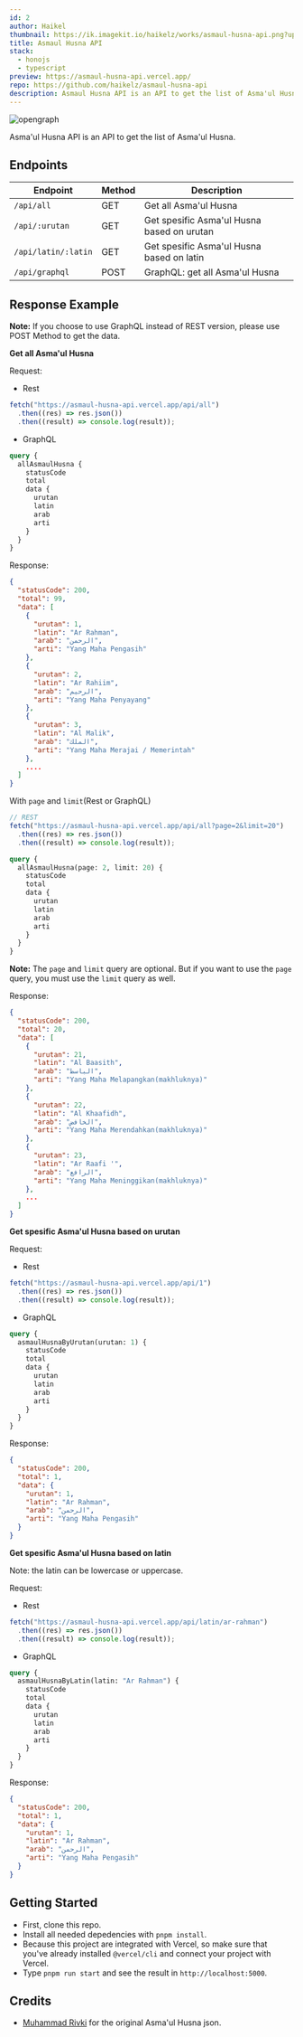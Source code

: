 ```yaml
---
id: 2
author: Haikel
thumbnail: https://ik.imagekit.io/haikelz/works/asmaul-husna-api.png?updatedAt=1691043581589
title: Asmaul Husna API
stack:
  - honojs
  - typescript
preview: https://asmaul-husna-api.vercel.app/
repo: https://github.com/haikelz/asmaul-husna-api
description: Asmaul Husna API is an API to get the list of Asma'ul Husna
---
```


<img
  src="https://ik.imagekit.io/haikelz/works/asmaul-husna-api.png?updatedAt=1691043581589"
  alt="opengraph"
  fetchPriority="high"
/>

Asma'ul Husna API is an API to get the list of Asma'ul Husna.

## Endpoints

| Endpoint            | Method | Description                                |
| ------------------- | ------ | ------------------------------------------ |
| `/api/all`          | GET    | Get all Asma'ul Husna                      |
| `/api/:urutan`      | GET    | Get spesific Asma'ul Husna based on urutan |
| `/api/latin/:latin` | GET    | Get spesific Asma'ul Husna based on latin  |
| `/api/graphql`      | POST   | GraphQL: get all Asma'ul Husna             |

## Response Example

**Note:** If you choose to use GraphQL instead of REST version, please use POST Method to get the data.

**Get all Asma'ul Husna**

Request:

- Rest

```ts
fetch("https://asmaul-husna-api.vercel.app/api/all")
  .then((res) => res.json())
  .then((result) => console.log(result));
```

- GraphQL

```graphql
query {
  allAsmaulHusna {
    statusCode
    total
    data {
      urutan
      latin
      arab
      arti
    }
  }
}
```

Response:

```json
{
  "statusCode": 200,
  "total": 99,
  "data": [
    {
      "urutan": 1,
      "latin": "Ar Rahman",
      "arab": "الرحمن",
      "arti": "Yang Maha Pengasih"
    },
    {
      "urutan": 2,
      "latin": "Ar Rahiim",
      "arab": "الرحيم",
      "arti": "Yang Maha Penyayang"
    },
    {
      "urutan": 3,
      "latin": "Al Malik",
      "arab": "الملك",
      "arti": "Yang Maha Merajai / Memerintah"
    },
    ....
  ]
}
```

With `page` and `limit`(Rest or GraphQL)

```ts
// REST
fetch("https://asmaul-husna-api.vercel.app/api/all?page=2&limit=20")
  .then((res) => res.json())
  .then((result) => console.log(result));
```

```graphql
query {
  allAsmaulHusna(page: 2, limit: 20) {
    statusCode
    total
    data {
      urutan
      latin
      arab
      arti
    }
  }
}
```

**Note:** The `page` and `limit` query are optional. But if you want to use the `page` query, you must use the `limit` query as well.

Response:

```json
{
  "statusCode": 200,
  "total": 20,
  "data": [
    {
      "urutan": 21,
      "latin": "Al Baasith",
      "arab": "الباسط",
      "arti": "Yang Maha Melapangkan(makhluknya)"
    },
    {
      "urutan": 22,
      "latin": "Al Khaafidh",
      "arab": "الخافض",
      "arti": "Yang Maha Merendahkan(makhluknya)"
    },
    {
      "urutan": 23,
      "latin": "Ar Raafi '",
      "arab": "الرافع",
      "arti": "Yang Maha Meninggikan(makhluknya)"
    },
    ...
  ]
}
```

**Get spesific Asma'ul Husna based on urutan**

Request:

- Rest

```ts
fetch("https://asmaul-husna-api.vercel.app/api/1")
  .then((res) => res.json())
  .then((result) => console.log(result));
```

- GraphQL

```graphql
query {
  asmaulHusnaByUrutan(urutan: 1) {
    statusCode
    total
    data {
      urutan
      latin
      arab
      arti
    }
  }
}
```

Response:

```json
{
  "statusCode": 200,
  "total": 1,
  "data": {
    "urutan": 1,
    "latin": "Ar Rahman",
    "arab": "الرحمن",
    "arti": "Yang Maha Pengasih"
  }
}
```

**Get spesific Asma'ul Husna based on latin**

Note: the latin can be lowercase or uppercase.

Request:

- Rest

```ts
fetch("https://asmaul-husna-api.vercel.app/api/latin/ar-rahman")
  .then((res) => res.json())
  .then((result) => console.log(result));
```

- GraphQL

```graphql
query {
  asmaulHusnaByLatin(latin: "Ar Rahman") {
    statusCode
    total
    data {
      urutan
      latin
      arab
      arti
    }
  }
}
```

Response:

```json
{
  "statusCode": 200,
  "total": 1,
  "data": {
    "urutan": 1,
    "latin": "Ar Rahman",
    "arab": "الرحمن",
    "arti": "Yang Maha Pengasih"
  }
}
```

## Getting Started

- First, clone this repo.
- Install all needed depedencies with `pnpm install`.
- Because this project are integrated with Vercel, so make sure that you've already installed `@vercel/cli` and connect your project with Vercel.
- Type `pnpm run start` and see the result in `http://localhost:5000`.

## Credits

- [Muhammad Rivki](https://github.com/mikqi) for the original Asma'ul Husna json.
